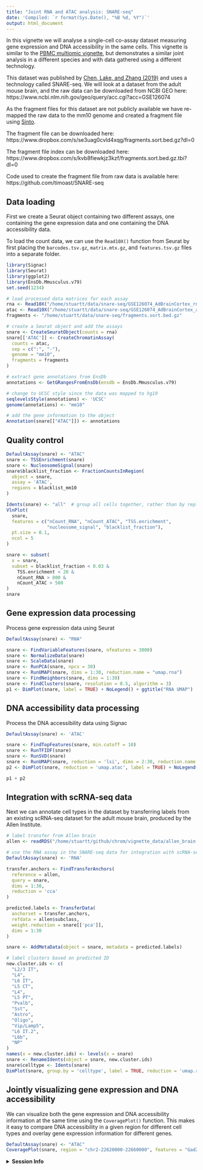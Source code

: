 ```yaml
---
title: "Joint RNA and ATAC analysis: SNARE-seq"
date: 'Compiled: `r format(Sys.Date(), "%B %d, %Y")`'
output: html_document
---
```


In this vignette we will analyse a single-cell co-assay dataset measuring gene
expression and DNA accessibility in the same cells. This vignette is similar to
the [PBMC multiomic vignette](pbmc_multiomic.html), but demonstrates a similar
joint analysis in a different species and with data gathered using a different technology.

This dataset was published
by [Chen, Lake, and Zhang (2019)](https://www.nature.com/articles/s41587-019-0290-0)
and uses a technology called SNARE-seq. We will look at a dataset from the adult
mouse brain, and the raw data can be downloaded from NCBI GEO here:
https://www.ncbi.nlm.nih.gov/geo/query/acc.cgi?acc=GSE126074 

As the fragment files for this dataset are not publicly available we have
re-mapped the raw data to the mm10 genome and created a fragment file using
[Sinto](https://timoast.github.io/sinto/).

The fragment file can be downloaded
here: https://www.dropbox.com/s/se3uag0cvld4xqg/fragments.sort.bed.gz?dl=0

The fragment file index can be downloaded here: https://www.dropbox.com/s/kvb8fiewkjz3kzf/fragments.sort.bed.gz.tbi?dl=0

Code used to create the fragment file from raw data is available here:
https://github.com/timoast/SNARE-seq 

## Data loading

First we create a Seurat object containing two different assays, one containing
the gene expression data and one containing the DNA accessibility data.

To load the count data, we can use the `Read10X()` function from Seurat by first
placing the `barcodes.tsv.gz`, `matrix.mtx.gz`, and `features.tsv.gz` files into
a separate folder.

```r
library(Signac)
library(Seurat)
library(ggplot2)
library(EnsDb.Mmusculus.v79)
set.seed(1234)

# load processed data matrices for each assay
rna <- Read10X("/home/stuartt/data/snare-seq/GSE126074_AdBrainCortex_rna/", gene.column = 1)
atac <- Read10X("/home/stuartt/data/snare-seq/GSE126074_AdBrainCortex_atac/", gene.column = 1)
fragments <- "/home/stuartt/data/snare-seq/fragments.sort.bed.gz"

# create a Seurat object and add the assays
snare <- CreateSeuratObject(counts = rna)
snare[['ATAC']] <- CreateChromatinAssay(
  counts = atac,
  sep = c(":", "-"),
  genome = "mm10",
  fragments = fragments
)

# extract gene annotations from EnsDb
annotations <- GetGRangesFromEnsDb(ensdb = EnsDb.Mmusculus.v79)

# change to UCSC style since the data was mapped to hg19
seqlevelsStyle(annotations) <- 'UCSC'
genome(annotations) <- "mm10"

# add the gene information to the object
Annotation(snare[["ATAC"]]) <- annotations
```

## Quality control

```r
DefaultAssay(snare) <- "ATAC"
snare <- TSSEnrichment(snare)
snare <- NucleosomeSignal(snare)
snare$blacklist_fraction <- FractionCountsInRegion(
  object = snare,
  assay = 'ATAC',
  regions = blacklist_mm10
)
```

```r
Idents(snare) <- "all"  # group all cells together, rather than by replicate
VlnPlot(
  snare,
  features = c("nCount_RNA", "nCount_ATAC", "TSS.enrichment",
               "nucleosome_signal", "blacklist_fraction"),
  pt.size = 0.1,
  ncol = 5
)
```

```r
snare <- subset(
  x = snare,
  subset = blacklist_fraction < 0.03 &
    TSS.enrichment < 20 &
    nCount_RNA > 800 &
    nCount_ATAC > 500
)
snare
```

## Gene expression data processing

Process gene expression data using Seurat

```r
DefaultAssay(snare) <- "RNA"

snare <- FindVariableFeatures(snare, nfeatures = 3000)
snare <- NormalizeData(snare)
snare <- ScaleData(snare)
snare <- RunPCA(snare, npcs = 30)
snare <- RunUMAP(snare, dims = 1:30, reduction.name = "umap.rna")
snare <- FindNeighbors(snare, dims = 1:30)
snare <- FindClusters(snare, resolution = 0.5, algorithm = 3)
p1 <- DimPlot(snare, label = TRUE) + NoLegend() + ggtitle("RNA UMAP")
```

## DNA accessibility data processing

Process the DNA accessibility data using Signac

```r
DefaultAssay(snare) <- 'ATAC'

snare <- FindTopFeatures(snare, min.cutoff = 10)
snare <- RunTFIDF(snare)
snare <- RunSVD(snare)
snare <- RunUMAP(snare, reduction = 'lsi', dims = 2:30, reduction.name = 'umap.atac')
p2 <- DimPlot(snare, reduction = 'umap.atac', label = TRUE) + NoLegend() + ggtitle("ATAC UMAP")
```

```r
p1 + p2
```

## Integration with scRNA-seq data

Next we can annotate cell types in the dataset by transferring labels from an
existing scRNA-seq dataset for the adult mouse brain, produced by the Allen
Institute.

```r
# label transfer from Allen brain
allen <- readRDS("/home/stuartt/github/chrom/vignette_data/allen_brain.rds")

# use the RNA assay in the SNARE-seq data for integration with scRNA-seq
DefaultAssay(snare) <- 'RNA'

transfer.anchors <- FindTransferAnchors(
  reference = allen,
  query = snare,
  dims = 1:30,
  reduction = 'cca'
)

predicted.labels <- TransferData(
  anchorset = transfer.anchors,
  refdata = allen$subclass,
  weight.reduction = snare[['pca']],
  dims = 1:30
)

snare <- AddMetaData(object = snare, metadata = predicted.labels)
```

```r
# label clusters based on predicted ID
new.cluster.ids <- c(
  "L2/3 IT",
  "L4",
  "L6 IT",
  "L5 CT",
  "L4",
  "L5 PT",
  "Pvalb",
  "Sst",
  "Astro",
  "Oligo",
  "Vip/Lamp5",
  "L6 IT.2",
  "L6b",
  "NP"
)
names(x = new.cluster.ids) <- levels(x = snare)
snare <- RenameIdents(object = snare, new.cluster.ids)
snare$celltype <- Idents(snare)
DimPlot(snare, group.by = 'celltype', label = TRUE, reduction = 'umap.rna')
```

## Jointly visualizing gene expression and DNA accessibility

We can visualize both the gene expression and DNA accessibility information at
the same time using the `CoveragePlot()` function. This makes it easy to compare
DNA accessibility in a given region for different cell types and overlay gene 
expression information for different genes.

```r
DefaultAssay(snare) <- "ATAC"
CoveragePlot(snare, region = "chr2-22620000-22660000", features = "Gad2")
```

<details>
  <summary>**Session Info**</summary>
  
```r
sessionInfo()
```

</details>
